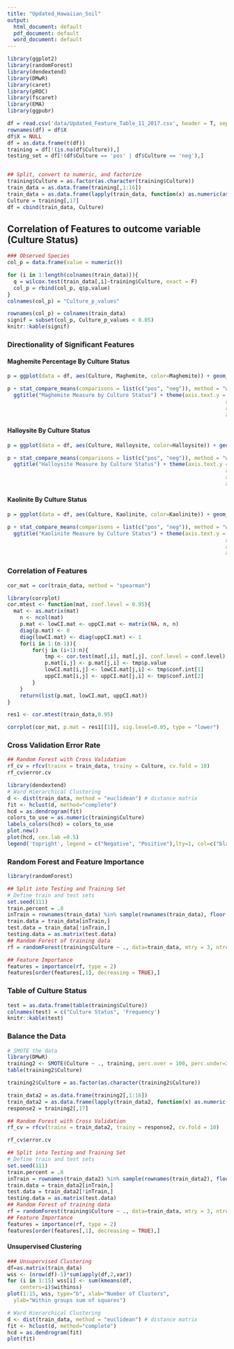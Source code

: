 ```yaml
---
title: "Updated_Hawaiian_Soil"
output:
  html_document: default
  pdf_document: default
  word_document: default
---
```


```r
library(ggplot2)
library(randomForest)
library(dendextend)
library(DMwR)
library(caret)
library(pROC)
library(fscaret)
library(EMA)
library(ggpubr)

df = read.csv('data/Updated_Feature_Table_11_2017.csv', header = T, sep = ',', stringsAsFactors = F)
rownames(df) = df$X
df$X = NULL
df = as.data.frame(t(df))
training = df[!(is.na(df$Culture)),]
testing_set = df[!(df$Culture == 'pos' | df$Culture == 'neg'),]


## Split, convert to numeric, and factorize 
training$Culture = as.factor(as.character(training$Culture))
train_data = as.data.frame(training[,1:16])
train_data = as.data.frame(lapply(train_data, function(x) as.numeric(as.character(x))))
Culture = training[,17]
df = cbind(train_data, Culture)
```

## Correlation of Features to outcome variable (Culture Status)
```r
### Observed Species
col_p = data.frame(value = numeric())

for (i in 1:length(colnames(train_data))){
  q = wilcox.test(train_data[,i]~training$Culture, exact = F)
  col_p = rbind(col_p, q$p.value)
}
colnames(col_p) = "Culture_p_values"

rownames(col_p) = colnames(train_data)
signif = subset(col_p, Culture_p_values < 0.05)
knitr::kable(signif)
```

### Directionality of Significant Features

#### Maghemite Percentage By Culture Status
```r
p = ggplot(data = df, aes(Culture, Maghemite, color=Maghemite)) + geom_boxplot(outlier.shape = NA) + geom_jitter(width = 0.1) + scale_colour_gradientn(colours = myPalette(2), values=seq(0, 130, length.out=130)/130)

p + stat_compare_means(comparisons = list(c("pos", "neg")), method = "wilcox.test", paired = FALSE, label = "p.signif") + stat_compare_means(label.x = 2, label.y = 19)+ theme_bw() +
  ggtitle("Maghemite Measure by Culture Status") + theme(axis.text.y = element_text(colour="grey20",size=12,angle=0,hjust=1,vjust=0,face="plain"),
                                                                      axis.title.y = element_text(colour="grey20",size=15,angle=90,hjust=.5,vjust=.5,face="plain"),
                                                                      axis.text.x = element_text(colour="grey20",size=12,angle=0,hjust=0.5,vjust=0,face="plain"),
                                                                      axis.title.x = element_text(colour="grey20",size=15,angle=0,hjust=.5,vjust=.5,face="plain"))
```

#### Halloysite By Culture Status
```r
p = ggplot(data = df, aes(Culture, Halloysite, color=Halloysite)) + geom_boxplot(outlier.shape = NA) + geom_jitter(width = 0.1) + scale_colour_gradientn(colours = myPalette(2), values=seq(0, 130, length.out=130)/130)

p + stat_compare_means(comparisons = list(c("pos", "neg")), method = "wilcox.test", paired = FALSE, label = "p.signif") + stat_compare_means(label.x = 2, label.y = 92)+ theme_bw() +
  ggtitle("Halloysite Measure by Culture Status") + theme(axis.text.y = element_text(colour="grey20",size=12,angle=0,hjust=1,vjust=0,face="plain"),
                                                                      axis.title.y = element_text(colour="grey20",size=15,angle=90,hjust=.5,vjust=.5,face="plain"),
                                                                      axis.text.x = element_text(colour="grey20",size=12,angle=0,hjust=0.5,vjust=0,face="plain"),
                                                                      axis.title.x = element_text(colour="grey20",size=15,angle=0,hjust=.5,vjust=.5,face="plain"))
```

#### Kaolinite By Culture Status
```r
p = ggplot(data = df, aes(Culture, Kaolinite, color=Kaolinite)) + geom_boxplot(outlier.shape = NA) + geom_jitter(width = 0.1) + scale_colour_gradientn(colours = myPalette(2), values=seq(0, 130, length.out=130)/130)

p + stat_compare_means(comparisons = list(c("pos", "neg")), method = "wilcox.test", paired = FALSE, label = "p.signif") + stat_compare_means(label.x = 2, label.y = 110)+ theme_bw() +
  ggtitle("Kaolinite Measure by Culture Status") + theme(axis.text.y = element_text(colour="grey20",size=12,angle=0,hjust=1,vjust=0,face="plain"),
                                                                      axis.title.y = element_text(colour="grey20",size=15,angle=90,hjust=.5,vjust=.5,face="plain"),
                                                                      axis.text.x = element_text(colour="grey20",size=12,angle=0,hjust=0.5,vjust=0,face="plain"),
                                                                      axis.title.x = element_text(colour="grey20",size=15,angle=0,hjust=.5,vjust=.5,face="plain"))
```


### Correlation of Features

```r
cor_mat = cor(train_data, method = "spearman")

library(corrplot)
cor.mtest <- function(mat, conf.level = 0.95){
  mat <- as.matrix(mat)
    n <- ncol(mat)
    p.mat <- lowCI.mat <- uppCI.mat <- matrix(NA, n, n)
    diag(p.mat) <- 0
    diag(lowCI.mat) <- diag(uppCI.mat) <- 1
    for(i in 1:(n-1)){
        for(j in (i+1):n){
            tmp <- cor.test(mat[,i], mat[,j], conf.level = conf.level)
            p.mat[i,j] <- p.mat[j,i] <- tmp$p.value
            lowCI.mat[i,j] <- lowCI.mat[j,i] <- tmp$conf.int[1]
            uppCI.mat[i,j] <- uppCI.mat[j,i] <- tmp$conf.int[2]
        }
    }
    return(list(p.mat, lowCI.mat, uppCI.mat))
}

res1 <- cor.mtest(train_data,0.95)

corrplot(cor_mat, p.mat = res1[[1]], sig.level=0.05, type = "lower")
```

### Cross Validation Error Rate
```r
## Random Forest with Cross Validation
rf_cv = rfcv(trainx = train_data, trainy = Culture, cv.fold = 10)
rf_cv$error.cv
```





```r
library(dendextend)
# Ward Hierarchical Clustering
d <- dist(train_data, method = "euclidean") # distance matrix
fit <- hclust(d, method="complete") 
hcd = as.dendrogram(fit)
colors_to_use = as.numeric(training$Culture)
labels_colors(hcd) = colors_to_use
plot.new()
plot(hcd, cex.lab =0.5)
legend('topright', legend = c("Negative", "Positive"),lty=1, col=c("black","red"), cex = 0.75)
```


### Random Forest and Feature Importance
```r
library(randomForest)

## Split into Testing and Training Set
# Define train and test sets
set.seed(111)
train.percent = .8
inTrain = rownames(train_data) %in% sample(rownames(train_data), floor(train.percent*length(rownames(train_data))))
train.data = train_data[inTrain,]
test.data = train_data[!inTrain,]
testing.data = as.matrix(test.data)
## Random Forest of training data
rf = randomForest(training$Culture ~ ., data=train_data, mtry = 3, ntree=500, importance=TRUE)

## Feature Importance
features = importance(rf, type = 2)
features[order(features[,1], decreasing = TRUE),]
```



### Table of Culture Status
```r
test = as.data.frame(table(training$Culture))
colnames(test) = c("Culture Status", 'Frequency')
knitr::kable(test)
```


### Balance the Data
```r
# SMOTE the data
library(DMwR)
training2 <- SMOTE(Culture ~ ., training, perc.over = 100, perc.under=200)
table(training2$Culture)
```


```r
training2$Culture = as.factor(as.character(training2$Culture))

train_data2 = as.data.frame(training2[,1:16])
train_data2 = as.data.frame(lapply(train_data2, function(x) as.numeric(as.character(x))))
response2 = training2[,17]

## Random Forest with Cross Validation
rf_cv = rfcv(trainx = train_data2, trainy = response2, cv.fold = 10)

rf_cv$error.cv
```



```r
## Split into Testing and Training Set
# Define train and test sets
set.seed(111)
train.percent = .8
inTrain = rownames(train_data2) %in% sample(rownames(train_data2), floor(train.percent*length(rownames(train_data2))))
train.data = train_data2[inTrain,]
test.data = train_data2[!inTrain,]
testing.data = as.matrix(test.data)
## Random Forest of training data
rf = randomForest(training$Culture ~ ., data=train_data, mtry = 3, ntree=500, importance=TRUE)
## Feature Importance
features = importance(rf, type = 2)
features[order(features[,1], decreasing = TRUE),]
```



#### Unsupervised Clustering
```r
### Unsupervised Clustering
df=as.matrix(train_data)
wss <- (nrow(df)-1)*sum(apply(df,2,var))
for (i in 1:15) wss[i] <- sum(kmeans(df, 
  	centers=i)$withinss)
plot(1:15, wss, type="b", xlab="Number of Clusters",
  ylab="Within groups sum of squares")
```


```r
# Ward Hierarchical Clustering
d <- dist(train_data, method = "euclidean") # distance matrix
fit <- hclust(d, method="complete") 
hcd = as.dendrogram(fit)
plot(fit)
```
